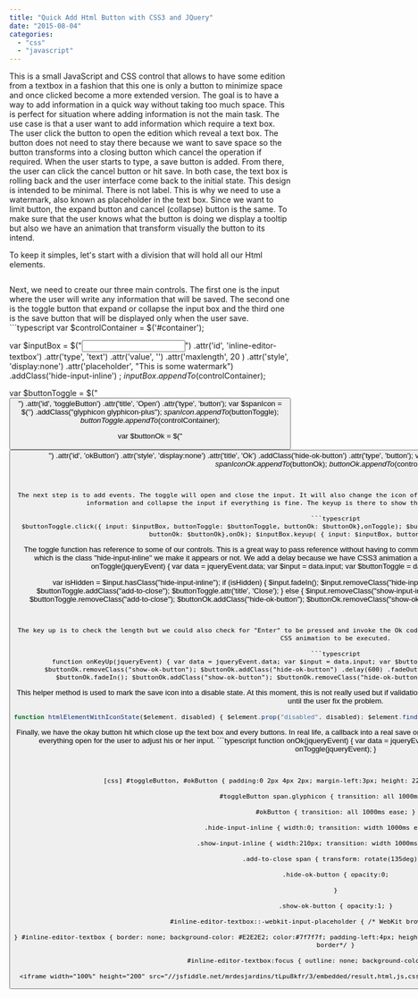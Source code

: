 ```yaml
---
title: "Quick Add Html Button with CSS3 and JQuery"
date: "2015-08-04"
categories: 
  - "css"
  - "javascript"
---
```


This is a small JavaScript and CSS control that allows to have some edition from a textbox in a fashion that this one is only a button to minimize space and once clicked become a more extended version. The goal is to have a way to add information in a quick way without taking too much space. This is perfect for situation where adding information is not the main task. The use case is that a user want to add information which require a text box. The user click the button to open the edition which reveal a text box. The button does not need to stay there because we want to save space so the button transforms into a closing button which cancel the operation if required. When the user starts to type, a save button is added. From there, the user can click the cancel button or hit save. In both case, the text box is rolling back and the user interface come back to the initial state. This design is intended to be minimal. There is not label. This is why we need to use a watermark, also known as placeholder in the text box. Since we want to limit button, the expand button and cancel (collapse) button is the same. To make sure that the user knows what the button is doing we display a tooltip but also we have an animation that transform visually the button to its intend.

To keep it simples, let's start with a division that will hold all our Html elements. 
```html  <div id="container"> </div> 
``` 

Next, we need to create our three main controls. The first one is the input where the user will write any information that will be saved. The second one is the toggle button that expand or collapse the input box and the third one is the save button that will be displayed only when the user save. ```typescript
var $controlContainer = $('#container');

var $inputBox = $("<input>") .attr('id', 'inline-editor-textbox') .attr('type', 'text') .attr('value', '') .attr('maxlength', 20 ) .attr('style', 'display:none') .attr('placeholder', "This is some watermark") .addClass('hide-input-inline') ; $inputBox.appendTo($controlContainer);

var $buttonToggle = $("<button>") .attr('id', 'toggleButton') .attr('title', 'Open') .attr('type', 'button'); var $spanIcon = $('<span>') .addClass("glyphicon glyphicon-plus"); $spanIcon.appendTo($buttonToggle); $buttonToggle.appendTo($controlContainer);

var $buttonOk = $("<button>") .attr('id', 'okButton') .attr('style', 'display:none') .attr('title', 'Ok') .addClass('hide-ok-button') .attr('type', 'button'); var $spanIconOk = $('<span>') .addClass("glyphicon glyphicon-save"); $spanIconOk.appendTo($buttonOk); $buttonOk.appendTo($controlContainer);


``` 


The next step is to add events. The toggle will open and close the input. It will also change the icon of the button from a "+" to a "x". The okay button will save the information and collapse the input if everything is fine. The keyup is there to show the save button if the text box contains text.

```typescript
$buttonToggle.click({ input: $inputBox, buttonToggle: $buttonToggle, buttonOk: $buttonOk},onToggle); $buttonOk.click({ input: $inputBox, buttonToggle: $buttonToggle, buttonOk: $buttonOk},onOk); $inputBox.keyup( { input: $inputBox, buttonOk: $buttonOk }, onKeyUp); 
``` 


The toggle function has reference to some of our controls. This is a great way to pass reference without having to communicate through JQuery selector. Depending of the state of the toggle, which is the class "hide-input-inline" we make it appears or not. We add a delay because we have CSS3 animation and we want everything to be smooth together. ```typescript
function onToggle(jqueryEvent) { var data = jqueryEvent.data; var $input = data.input; var $buttonToggle = data.buttonToggle; var $buttonOk = data.buttonOk;

var isHidden = $input.hasClass("hide-input-inline"); if (isHidden) { $input.fadeIn(); $input.removeClass("hide-input-inline"); $input.addClass("show-input-inline"); $input.val(''); $buttonToggle.addClass("add-to-close"); $buttonToggle.attr('title', 'Close'); } else { $input.removeClass("show-input-inline"); $input.addClass("hide-input-inline") .delay(600) .fadeOut(); $buttonToggle.removeClass("add-to-close"); $buttonOk.addClass("hide-ok-button"); $buttonOk.removeClass("show-ok-button") .delay(600) .fadeOut(); $buttonToggle.attr('title', 'Open'); } } 
``` 


The key up is to check the length but we could also check for "Enter" to be pressed and invoke the Ok code. The code is adding or removing classes, with a delay to let CSS animation to be executed.

```typescript
function onKeyUp(jqueryEvent) { var data = jqueryEvent.data; var $input = data.input; var $buttonOk = data.buttonOk; if ($input.val().length === 0) { $buttonOk.removeClass("show-ok-button"); $buttonOk.addClass("hide-ok-button") .delay(600) .fadeOut(); htmlElementWithIconState($buttonOk, true); } else { $buttonOk.fadeIn(); $buttonOk.addClass("show-ok-button"); $buttonOk.removeClass("hide-ok-button"); htmlElementWithIconState($buttonOk, false); } } 
``` 


This helper method is used to mark the save icon into a disable state. At this moment, this is not really used but if validation is added we could still have the button add without having to remove it until the user fix the problem.

```typescript
function htmlElementWithIconState($element, disabled) { $element.prop("disabled", disabled); $element.find('.glyphicon').css('opacity', (disabled === true) ? .4 : 1); } 
``` 


Finally, we have the okay button hit which close up the text box and every buttons. In real life, a callback into a real save or okay code would be executed. If successful than close, otherwise keep everything open for the user to adjust his or her input. ```typescript
function onOk(jqueryEvent) { var data = jqueryEvent.data; var $input = data.input; var $buttonOk = data.buttonOk; onToggle(jqueryEvent); } 
``` 


[css] #toggleButton, #okButton { padding:0 2px 4px 2px; margin-left:3px; height: 22px; width: 22px; vertical-align: top; }

#toggleButton span.glyphicon { transition: all 1000ms ease; }

#okButton { transition: all 1000ms ease; }

.hide-input-inline { width:0; transition: width 1000ms ease-in-out; }

.show-input-inline { width:210px; transition: width 1000ms ease-in-out; }

.add-to-close span { transform: rotate(135deg); }

.hide-ok-button { opacity:0;

}

.show-ok-button { opacity:1; }

#inline-editor-textbox::-webkit-input-placeholder { /* WebKit browsers */ color:#7f7f7f

} #inline-editor-textbox { border: none; background-color: #E2E2E2; color:#7f7f7f; padding-left:4px; height:22px;/*To fix the size of the button since we do not have any border*/ }

#inline-editor-textbox:focus { outline: none; background-color:white; } [/css]

<iframe width="100%" height="200" src="//jsfiddle.net/mrdesjardins/tLpu8kfr/3/embedded/result,html,js,css" allowfullscreen="allowfullscreen" frameborder="0"></iframe>
